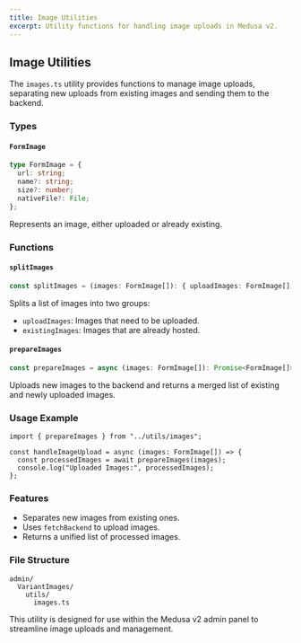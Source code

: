 ```yaml
---
title: Image Utilities
excerpt: Utility functions for handling image uploads in Medusa v2.
---
```



## Image Utilities

The `images.ts` utility provides functions to manage image uploads, separating new uploads from existing images and sending them to the backend.

### Types

#### `FormImage`

```ts
type FormImage = {
  url: string;
  name?: string;
  size?: number;
  nativeFile?: File;
};
```

Represents an image, either uploaded or already existing.

### Functions

#### `splitImages`

```ts
const splitImages = (images: FormImage[]): { uploadImages: FormImage[]; existingImages: FormImage[] };
```

Splits a list of images into two groups:
- `uploadImages`: Images that need to be uploaded.
- `existingImages`: Images that are already hosted.

#### `prepareImages`

```ts
const prepareImages = async (images: FormImage[]): Promise<FormImage[]>;
```

Uploads new images to the backend and returns a merged list of existing and newly uploaded images.

### Usage Example

```tsx
import { prepareImages } from "../utils/images";

const handleImageUpload = async (images: FormImage[]) => {
  const processedImages = await prepareImages(images);
  console.log("Uploaded Images:", processedImages);
};
```

### Features

- Separates new images from existing ones.
- Uses `fetchBackend` to upload images.
- Returns a unified list of processed images.

### File Structure

```
admin/
  VariantImages/
    utils/
      images.ts
```

This utility is designed for use within the Medusa v2 admin panel to streamline image uploads and management.

